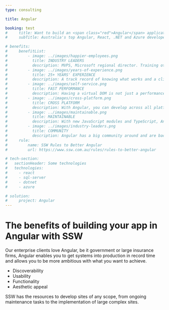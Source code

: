---
type: consulting

title: Angular

booking: test
#     title: Want to build an <span class="red">Angular</span> application?
#     subTitle: Australia's top Angular, React, .NET and Azure developers

# benefits:
#     benefitList:
#         - image: ../images/happier-employees.png
#           title: INDUSTRY LEADERS
#           description: MVPS, Microsoft regional director. Training other developers in technology and process.
#         - image: ../images/years-of-experience.png
#           title: 25+ YEARS' EXPERIENCE
#           description: A track record of knowing what works and a client list ranging from small business all the way to the largest businesses in Australia.
#         - image: ../images/self-service.png
#           title: FAST PERFORMANCE
#           description: Having a virtual DOM is not just a performance enhancement, it also adds additional functionality. When rendering a JSX element, every single virtual DOM object will get updated.
#         - image: ../images/cross-platform.png
#           title: CROSS PLATFORM
#           description: With Angular, you can develop across all platforms and build apps for any deployment target, including web, native mobile and native desktop.
#         - image: ../images/maintainable.png
#           title: MAINTAINABLE
#           description: With new JavaScript modules and TypeScript, Angular is a highly structured, intuitive framework.
#         - image: ../images/industry-leaders.png
#           title: COMMUNITY
#           description: Angular has a big community around and are backed by great companies - Google.
#     rule:
#         name: SSW Rules to Better Angular
#         url: https://www.ssw.com.au/rules/rules-to-better-angular

# tech-section:
#   sectionHeader: Some technologies
#   technologies:
#     - react
#     - sql-server
#     - dotnet
#     - azure

# solution:
#     project: Angular
---

# The benefits of building your app in **Angular** with SSW

Our enterprise clients love Angular, be it government or large insurance firms, Angular enables you to get systems into production in record time and allows you to be more ambitious with what you want to achieve.

- Discoverability
- Usability
- Functionality
- Aesthetic appeal

SSW has the resources to develop sites of any scope, from ongoing maintenance tasks to the implementation of large complex sites.
